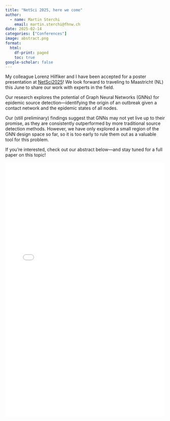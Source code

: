 ---
title: "NetSci 2025, here we come"
author:
  - name: Martin Sterchi
    email: martin.sterchi@fhnw.ch
date: 2025-02-14
categories: ["Conferences"]
image: abstract.png
format:
  html:
    df-print: paged
    toc: true
google-scholar: false
---

My colleague Lorenz Hilfiker and I have been accepted for a poster presentation at [NetSci2025](https://netsci2025.github.io/)! We look forward to traveling to Maastricht (NL) this June to share our work with experts in the field.

Our research explores the potential of Graph Neural Networks (GNNs) for epidemic source detection—identifying the origin of an outbreak given a contact network and the epidemic states of all nodes.

Our (still preliminary) findings suggest that GNNs may not yet live up to their promise, as they are consistently outperformed by more traditional source detection methods. However, we have only explored a small region of the GNN design space so far, so it is too early to rule them out as a valuable tool for this problem.

If you're interested, check out our abstract below—and stay tuned for a full paper on this topic!

<embed src="Abstract_NetSci_2025_Sterchi_Hilfiker.pdf" width="500px" height="800px" />
